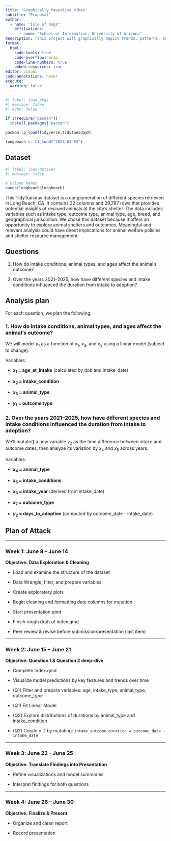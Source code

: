 ```yaml
---
title: "Graphically Pawsitive Vibes"
subtitle: "Proposal"
author: 
  - name: "Isle of Dogs"
    affiliations:
      - name: "School of Information, University of Arizona"
description: "This project will graphically depict trends, patterns, and analysis of Animal Shelter data derived from the TidyTuesday initiative. The dataset includes information about animals taken in and released from the shelter; there are variables such as intake type, outcome type, animal type, breed, age, and more. The primary goal of this project is to identify key factors that influence an animals outcome."
format:
  html:
    code-tools: true
    code-overflow: wrap
    code-line-numbers: true
    embed-resources: true
editor: visual
code-annotations: hover
execute:
  warning: false
---
```


```r
#| label: load-pkgs
#| message: false
#| echo: false

if (!require("pacman")) 
  install.packages("pacman")

pacman::p_load(tidyverse,tidytuesdayR)

longbeach <- tt_load("2025-03-04")
```

## Dataset

```r
#| label: load-dataset
#| message: false

# Column Names
names(longbeach$longbeach)

```

This TidyTuesday dataset is a conglomeration of different species retrieved in Long Beach, CA. It contains 22 columns and 29,787 rows that provides potential insights of rescued animals at the city's shelter. The data includes variables such as intake type, outcome type, animal type, age, breed, and geographical jurisdiction. We chose this dataset because it offers an opportunity to explore animal shelters and outcomes. Meaningful and relevant analysis could have direct implications for animal welfare policies and shelter resource management.


## Questions

1.  How do intake conditions, animal types, and ages affect the animal's outcome?

2.  Over the years 2021–2025, how have different species and intake conditions influenced the duration from intake to adoption?

## Analysis plan

For each question, we plan the following: 

### 1. How do intake conditions, animal types, and ages affect the animal's outcome?

We will model $y_1$ as a function of $x_1$, $x_2$, and $x_3$ using a linear model (subject to change). 

Variables: 

- **$x_1$ = age_at_intake** (calculated by dob and intake_date)

- **$x_2$ = intake_condition**  

- **$x_3$ = animal_type**

- **$y_1$ = outcome type**

### 2. Over the years 2021–2025, how have different species and intake conditions influenced the duration from intake to adoption?

We'll mutate() a new variable $y_2$ as the time difference between intake and outcome dates, then analyze its variation by $x_4$ and $x_5$ across years.


Variables: 

- **$x_4$ = animal_type**

- **$x_5$ = intake_conditions**

- **$x_6$ = intake_year** (derived from intake_date)

- **$x_7$ = outcome_type**

- **$y_2$ = days_to_adoption** (computed by outcome_date - intake_date)

## Plan of Attack 

---

### Week 1: June 8 – June 14  
**Objective: Data Exploration & Cleaning**

- Load and examine the structure of the dataset

- Data Wrangle, filter, and prepare variables

- Create exploratory plots

- Begin cleaning and formatting date columns for mutation

- Start presentation.qmd

- Finsih rough draft of index.qmd

- Peer review & revise before submission/presentation (last item)

---

### Week 2: June 15 – June 21  
**Objective: Question 1 & Question 2 deep-dive**

- Complete Index.qmd

- Visualize model predictions by key features and trends over time

- (Q1) Filter and prepare variables: age, intake_type, animal_type, outcome_type

- (Q1) Fit Linear Model

- (Q2) Explore distributions of durations by animal_type and intake_condition

- (Q2) Create `y_2` by mutating: `intake_outcome_duration = outcome_date - intake_date`


---

### Week 3: June 22 – June 25  
**Objective:  Translate Findings into Presentation**

- Refine visualizations and model summaries

- Interpret findings for both questions


---

### Week 4: June 26 – June 30  
**Objective: Finalize & Present**

- Organize and clean report

- Record presentation
